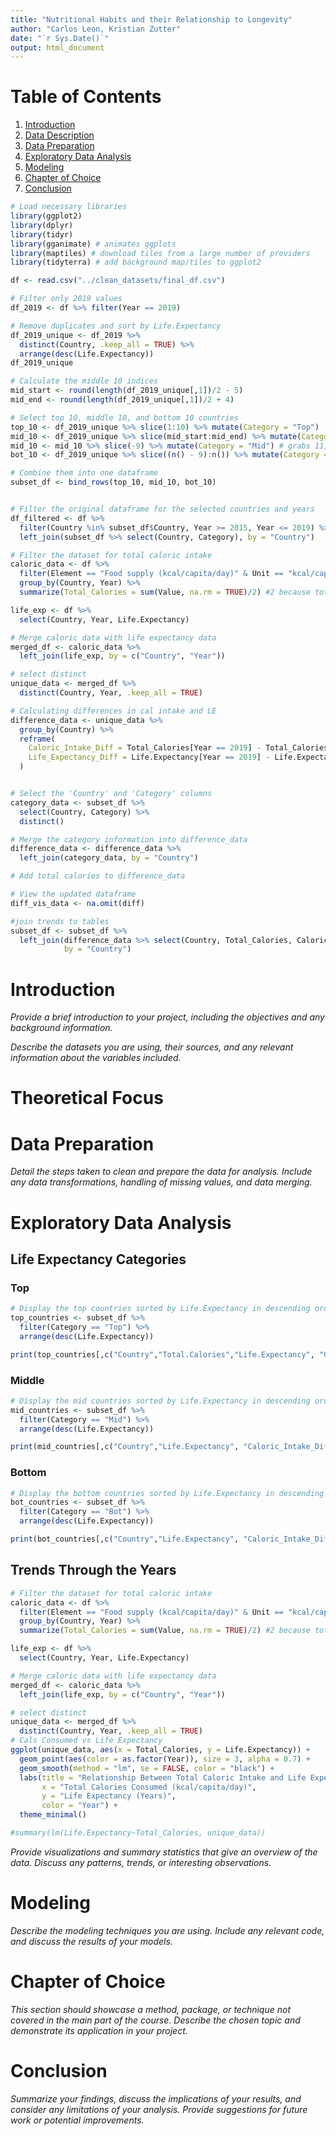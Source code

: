 ```yaml
---
title: "Nutritional Habits and their Relationship to Longevity"
author: "Carlos Leon, Kristian Zutter"
date: "`r Sys.Date()`"
output: html_document
---
```


# Table of Contents

1.  [Introduction](#introduction)
2.  [Data Description](#data-description)
3.  [Data Preparation](#data-preparation)
4.  [Exploratory Data Analysis](#exploratory-data-analysis)
5.  [Modeling](#modeling)
6.  [Chapter of Choice](#chapter-of-choice)
7.  [Conclusion](#conclusion)

```r
# Load necessary libraries
library(ggplot2)
library(dplyr)
library(tidyr)
library(gganimate) # animates ggplots
library(maptiles) # download tiles from a large number of providers
library(tidyterra) # add background map/tiles to ggplot2

```

```r

df <- read.csv("../clean_datasets/final_df.csv")

# Filter only 2019 values
df_2019 <- df %>% filter(Year == 2019)

# Remove duplicates and sort by Life.Expectancy
df_2019_unique <- df_2019 %>% 
  distinct(Country, .keep_all = TRUE) %>% 
  arrange(desc(Life.Expectancy))
df_2019_unique

# Calculate the middle 10 indices
mid_start <- round(length(df_2019_unique[,1])/2 - 5)
mid_end <- round(length(df_2019_unique[,1])/2 + 4)

# Select top 10, middle 10, and bottom 10 countries
top_10 <- df_2019_unique %>% slice(1:10) %>% mutate(Category = "Top")
mid_10 <- df_2019_unique %>% slice(mid_start:mid_end) %>% mutate(Category = "Mid")
mid_10 <- mid_10 %>% slice(-9) %>% mutate(Category = "Mid") # grabs 11, but #9 has a char error
bot_10 <- df_2019_unique %>% slice((n() - 9):n()) %>% mutate(Category = "Bot")

# Combine them into one dataframe
subset_df <- bind_rows(top_10, mid_10, bot_10)


# Filter the original dataframe for the selected countries and years
df_filtered <- df %>%
  filter(Country %in% subset_df$Country, Year >= 2015, Year <= 2019) %>%
  left_join(subset_df %>% select(Country, Category), by = "Country")

# Filter the dataset for total caloric intake
caloric_data <- df %>%
  filter(Element == "Food supply (kcal/capita/day)" & Unit == "kcal/cap/d") %>%
  group_by(Country, Year) %>%
  summarize(Total_Calories = sum(Value, na.rm = TRUE)/2) #2 because total was both sexes

life_exp <- df %>% 
  select(Country, Year, Life.Expectancy)

# Merge caloric data with life expectancy data
merged_df <- caloric_data %>%
  left_join(life_exp, by = c("Country", "Year"))

# select distinct
unique_data <- merged_df %>%
  distinct(Country, Year, .keep_all = TRUE)

# Calculating differences in cal intake and LE
difference_data <- unique_data %>%
  group_by(Country) %>%
  reframe(
    Caloric_Intake_Diff = Total_Calories[Year == 2019] - Total_Calories[Year == 2015],
    Life_Expectancy_Diff = Life.Expectancy[Year == 2019] - Life.Expectancy[Year == 2015]
  )


# Select the 'Country' and 'Category' columns
category_data <- subset_df %>% 
  select(Country, Category) %>% 
  distinct()

# Merge the category information into difference_data
difference_data <- difference_data %>%
  left_join(category_data, by = "Country")

# Add total calories to difference_data

# View the updated dataframe
diff_vis_data <- na.omit(diff)

#join trends to tables
subset_df <- subset_df %>%
  left_join(difference_data %>% select(Country, Total_Calories, Caloric_Intake_Diff, Life_Expectancy_Diff),
            by = "Country")

```

# Introduction {#introduction}

<a name="introduction"></a>

*Provide a brief introduction to your project, including the objectives and any background information.*

*Describe the datasets you are using, their sources, and any relevant information about the variables included.*

# Theoretical Focus

<a name="theoretical-focus"></a>

# Data Preparation {#data-preparation}

<a name="data-preparation"></a>

*Detail the steps taken to clean and prepare the data for analysis. Include any data transformations, handling of missing values, and data merging.*

# Exploratory Data Analysis {#exploratory-data-analysis}

<a name="exploratory-data-analysis"></a>

## Life Expectancy Categories {.tabset}

### Top

```r
# Display the top countries sorted by Life.Expectancy in descending order
top_countries <- subset_df %>% 
  filter(Category == "Top") %>% 
  arrange(desc(Life.Expectancy))

print(top_countries[,c("Country","Total.Calories","Life.Expectancy", "Caloric_Intake_Diff", "Life_Expectancy_Diff")])
```

### Middle

```r
# Display the mid countries sorted by Life.Expectancy in descending order
mid_countries <- subset_df %>% 
  filter(Category == "Mid") %>% 
  arrange(desc(Life.Expectancy))

print(mid_countries[,c("Country","Life.Expectancy", "Caloric_Intake_Diff", "Life_Expectancy_Diff")])
```

### Bottom

```r
# Display the bottom countries sorted by Life.Expectancy in descending order
bot_countries <- subset_df %>% 
  filter(Category == "Bot") %>% 
  arrange(desc(Life.Expectancy))

print(bot_countries[,c("Country","Life.Expectancy", "Caloric_Intake_Diff", "Life_Expectancy_Diff")])
```

## Trends Through the Years

```r
# Filter the dataset for total caloric intake
caloric_data <- df %>%
  filter(Element == "Food supply (kcal/capita/day)" & Unit == "kcal/cap/d") %>%
  group_by(Country, Year) %>%
  summarize(Total_Calories = sum(Value, na.rm = TRUE)/2) #2 because total was both sexes

life_exp <- df %>% 
  select(Country, Year, Life.Expectancy)

# Merge caloric data with life expectancy data
merged_df <- caloric_data %>%
  left_join(life_exp, by = c("Country", "Year"))

# select distinct
unique_data <- merged_df %>%
  distinct(Country, Year, .keep_all = TRUE)
# Cals Consumed vs Life Expectancy
ggplot(unique_data, aes(x = Total_Calories, y = Life.Expectancy)) +
  geom_point(aes(color = as.factor(Year)), size = 3, alpha = 0.7) +
  geom_smooth(method = "lm", se = FALSE, color = "black") +
  labs(title = "Relationship Between Total Caloric Intake and Life Expectancy",
       x = "Total Calories Consumed (kcal/capita/day)",
       y = "Life Expectancy (Years)",
       color = "Year") +
  theme_minimal()

#summary(lm(Life.Expectancy~Total_Calories, unique_data))


```

*Provide visualizations and summary statistics that give an overview of the data. Discuss any patterns, trends, or interesting observations.*

# Modeling {#modeling}

<a name="modeling"></a>

*Describe the modeling techniques you are using. Include any relevant code, and discuss the results of your models.*

# Chapter of Choice {#chapter-of-choice}

<a name="chapter-of-choice"></a>

*This section should showcase a method, package, or technique not covered in the main part of the course. Describe the chosen topic and demonstrate its application in your project.*

# Conclusion {#conclusion}

<a name="conclusion"></a>

*Summarize your findings, discuss the implications of your results, and consider any limitations of your analysis. Provide suggestions for future work or potential improvements.*
